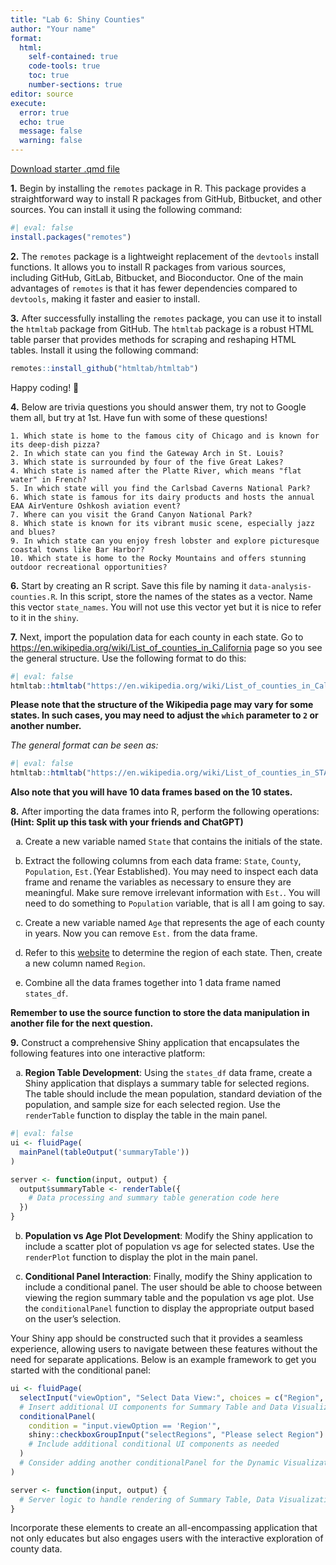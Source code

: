 ```yaml
---
title: "Lab 6: Shiny Counties"
author: "Your name"
format: 
  html:
    self-contained: true
    code-tools: true
    toc: true
    number-sections: true
editor: source
execute: 
  error: true
  echo: true
  message: false
  warning: false
---
```


[Download starter .qmd file](lab6-shiny-counties.qmd)





**1.** Begin by installing the `remotes` package in R. This package provides a straightforward way to install R packages from GitHub, Bitbucket, and other sources. You can install it using the following command:

```r
#| eval: false
install.packages("remotes")
```

**2.** The `remotes` package is a lightweight replacement of the `devtools` install functions. It allows you to install R packages from various sources, including GitHub, GitLab, Bitbucket, and Bioconductor. One of the main advantages of `remotes` is that it has fewer dependencies compared to `devtools`, making it faster and easier to install.

**3.** After successfully installing the `remotes` package, you can use it to install the `htmltab` package from GitHub. The `htmltab` package is a robust HTML table parser that provides methods for scraping and reshaping HTML tables. Install it using the following command:

```r
remotes::install_github("htmltab/htmltab")
```

Happy coding! 🚀


**4.** Below are trivia questions you should answer them, try not to Google them all, but try at 1st.  Have fun with some of these questions!

    1. Which state is home to the famous city of Chicago and is known for its deep-dish pizza?
    2. In which state can you find the Gateway Arch in St. Louis?
    3. Which state is surrounded by four of the five Great Lakes?
    4. Which state is named after the Platte River, which means "flat water" in French?
    5. In which state will you find the Carlsbad Caverns National Park?
    6. Which state is famous for its dairy products and hosts the annual EAA AirVenture Oshkosh aviation event?
    7. Where can you visit the Grand Canyon National Park?
    8. Which state is known for its vibrant music scene, especially jazz and blues?
    9. In which state can you enjoy fresh lobster and explore picturesque coastal towns like Bar Harbor?
    10. Which state is home to the Rocky Mountains and offers stunning outdoor recreational opportunities?
    









**6.** Start by creating an R script. Save this file by naming it `data-analysis-counties.R`. In this script, store the names of the states as a vector. Name this vector `state_names`. You will not use this vector yet but it is nice to refer to it in the `shiny`. 

**7.** Next, import the population data for each county in each state. Go to [https://en.wikipedia.org/wiki/List_of_counties_in_California](California's) page so you see the general structure. Use the following format to do this:

```r
#| eval: false
htmltab::htmltab("https://en.wikipedia.org/wiki/List_of_counties_in_California", which = 1)
```

**Please note that the structure of the Wikipedia page may vary for some states. In such cases, you may need to adjust the `which` parameter to `2` or another number.**

*The general format can be seen as:*

```r
#| eval: false
htmltab::htmltab("https://en.wikipedia.org/wiki/List_of_counties_in_STATE_NAME", which = 1)
```




**Also note that you will have 10 data frames based on the 10 states.**

**8.** After importing the data frames into R, perform the following operations: **(Hint: Split up this task with your friends and ChatGPT)**

   a. Create a new variable named `State` that contains the initials of the state.
   
   b. Extract the following columns from each data frame: `State`, `County`, `Population`, `Est.`(Year Established). You may need to inspect each data frame and rename the variables as necessary to ensure they are meaningful. Make sure remove irrelevant information with `Est.`. You will need to do something to `Population` variable, that is all I am going to say.
   
   c. Create a new variable named `Age` that represents the age of each county in years. Now you can remove `Est.` from the data frame.
   
   d. Refer to this [website](https://en.wikipedia.org/wiki/List_of_regions_of_the_United_States) to determine the region of each state. Then, create a new column named `Region`.
   
   e. Combine all the data frames together into 1 data frame named `states_df`.

**Remember to use the source function to store the data manipulation in another file for the next question.**






**9.** Construct a comprehensive Shiny application that encapsulates the following features into one interactive platform:

a. **Region Table Development**: Using the `states_df` data frame, create a Shiny application that displays a summary table for selected regions. The table should include the mean population, standard deviation of the population, and sample size for each selected region. Use the `renderTable` function to display the table in the main panel.

```r
#| eval: false
ui <- fluidPage(
  mainPanel(tableOutput('summaryTable'))
)

server <- function(input, output) {
  output$summaryTable <- renderTable({
    # Data processing and summary table generation code here
  })
}

```



b. **Population vs Age Plot Development**: Modify the Shiny application to include a scatter plot of population vs age for selected states. Use the `renderPlot` function to display the plot in the main panel.

c. **Conditional Panel Interaction**:  Finally, modify the Shiny application to include a conditional panel. The user should be able to choose between viewing the region summary table and the population vs age plot. Use the `conditionalPanel` function to display the appropriate output based on the user’s selection. 

Your Shiny app should be constructed such that it provides a seamless experience, allowing users to navigate between these features without the need for separate applications. Below is an example framework to get you started with the conditional panel:

```r
ui <- fluidPage(
  selectInput("viewOption", "Select Data View:", choices = c("Region", "State")),
  # Insert additional UI components for Summary Table and Data Visualization here
  conditionalPanel(
    condition = "input.viewOption == 'Region'",
    shiny::checkboxGroupInput("selectRegions", "Please select Region")
    # Include additional conditional UI components as needed
  )
  # Consider adding another conditionalPanel for the Dynamic Visualization feature
)

server <- function(input, output) {
  # Server logic to handle rendering of Summary Table, Data Visualization, and Conditional Panel
}
```

Incorporate these elements to create an all-encompassing application that not only educates but also engages users with the interactive exploration of county data.

